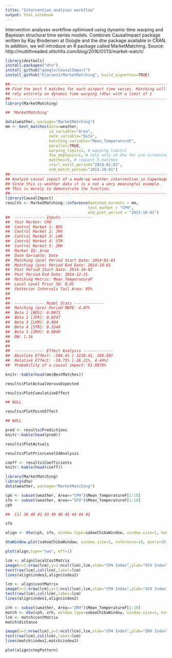 ```yaml
---
title: "Intervention analyses workflow"
output: html_notebook
---
```


Intervention analyses workflow optimised using dynamic time warping and Bayesian structural time series models. Combines CausalImpact package written by Kay Brodersen at Google and the dtw package available in CRAN. In addition, we will introduce an R package called MarketMatching. Source: http://multithreaded.stitchfix.com/blog/2016/01/13/market-watch/ 

```r
library(devtools)
install.packages("dtw")
install_github("google/CausalImpact")
install_github("klarsen1/MarketMatching", build_vignettes=TRUE)
```
```r
##-----------------------------------------------------------------------
## Find the best 5 matches for each airport time series. Matching will
## rely entirely on dynamic time warping (dtw) with a limit of 1
##-----------------------------------------------------------------------
library(MarketMatching)
```
```r
## 'MarketMatching'
```
```r
data(weather, package="MarketMatching")
mm <- best_matches(data=weather,
                   id_variable="Area",
                   date_variable="Date",
                   matching_variable="Mean_TemperatureF",
                   parallel=TRUE,
                   warping_limit=1, # warping limit=1
                   dtw_emphasis=1, # rely only on dtw for pre-screening
                   matches=5, # request 5 matches
                   start_match_period="2014-01-01",
                   end_match_period="2014-10-01")
##-----------------------------------------------------------------------
## Analyze causal impact of a made-up weather intervention in Copenhagen
## Since this is weather data it is a not a very meaningful example.
## This is merely to demonstrate the function.
##-----------------------------------------------------------------------
library(CausalImpact)
results <- MarketMatching::inference(matched_markets = mm,
                                    test_market = "CPH",
                                    end_post_period = "2015-10-01")
## 	------------- Inputs -------------
## 	Test Market: CPH
## 	Control Market 1: BOS
## 	Control Market 2: JFK
## 	Control Market 3: LHR
## 	Control Market 4: STR
## 	Control Market 5: ZRH
## 	Market ID: Area
## 	Date Variable: Date
## 	Matching (pre) Period Start Date: 2014-01-01
## 	Matching (pre) Period End Date: 2014-10-01
## 	Post Period Start Date: 2014-10-02
## 	Post Period End Date: 2014-12-31
## 	Matching Metric: Mean_TemperatureF
## 	Local Level Prior SD: 0.01
## 	Posterior Intervals Tail Area: 95%
##
##
## 	------------- Model Stats -------------
## 	Matching (pre) Period MAPE: 4.07%
## 	Beta 1 [BOS]: 0.0071
## 	Beta 2 [JFK]: 0.0247
## 	Beta 3 [LHR]: 0.004
## 	Beta 4 [STR]: 0.3249
## 	Beta 5 [ZRH]: 0.0049
## 	DW: 1.16
##
##
## 	------------- Effect Analysis -------------
## 	Absolute Effect: -504.81 [-1230.41, 208.59]
## 	Relative Effect: -10.75% [-26.21%, 4.44%]
## 	Probability of a causal impact: 91.8979%
```
```r
knitr::kable(head(mm$BestMatches))
```
```r
results$PlotActualVersusExpected
```
```r
results$PlotCumulativeEffect

## NULL

```

```r
results$PlotPointEffect

## NULL

```

```r
pred <- results$Predictions
knitr::kable(head(pred))
```
```r
results$PlotActuals
```
```r
results$PlotPriorLevelSdAnalysis
```
```r
coeff <- results$Coefficients
knitr::kable(head(coeff))
```
```r
library(MarketMatching)
library(dtw)
data(weather, package="MarketMatching")

cph <- subset(weather, Area=="CPH")$Mean_TemperatureF[1:10]
sfo <- subset(weather, Area=="SFO")$Mean_TemperatureF[1:10]
cph

##  [1] 38 40 42 43 40 40 45 44 44 42
```
```r
sfo
```
```r
align <- dtw(cph, sfo, window.type=sakoeChibaWindow, window.size=1, keep=TRUE)
```
```r
dtwWindow.plot(sakoeChibaWindow, window.size=1, reference=10, query=10)
```
```r
plot(align,type="two", off=1)
```
```r
lcm <- align$localCostMatrix
image(x=1:nrow(lcm),y=1:ncol(lcm),lcm,xlab="CPH Index",ylab="SFO Index")
text(row(lcm),col(lcm),label=lcm)
lines(align$index1,align$index2)
```
```r
lcm <- align$costMatrix
image(x=1:nrow(lcm),y=1:ncol(lcm),lcm,xlab="CPH Index",ylab="SFO Index")
text(row(lcm),col(lcm),label=lcm)
lines(align$index1,align$index2)
```
```r
zrh <- subset(weather, Area=="ZRH")$Mean_TemperatureF[1:10]
match <- dtw(cph, zrh, window.type=sakoeChibaWindow, window.size=1, keep=TRUE)
lcm <- match$costMatrix
match$distance
```
```r
image(x=1:nrow(lcm),y=1:ncol(lcm),lcm,xlab="CPH Index",ylab="ZRH Index")
text(row(lcm),col(lcm),label=lcm)
lines(match$index1,match$index2)
```
```r
plot(align$stepPattern)
```

